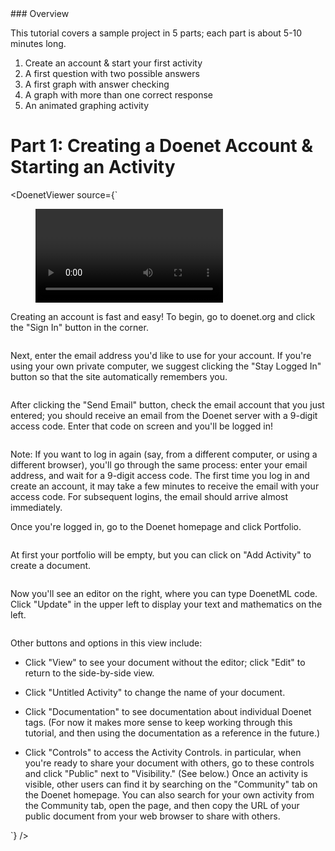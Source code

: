 
<Callout type="info">
### Overview

This tutorial covers a sample project in 5 parts; each part is about 5-10 minutes long.

1. Create an account & start your first activity
2. A first question with two possible answers
3. A first graph with answer checking
4. A graph with more than one correct response
5. An animated graphing activity
</Callout>

# Part 1: Creating a Doenet Account & Starting an Activity

<DoenetViewer source={`
<figure>
  <video youtube="krWLDxG7KSY"/>
  <caption>How to create a Doenet account</caption>
</figure>

<section><title>Creating a Doenet Account</title>  
<p>Creating an account is fast and easy!  To begin, go to <ref uri="https://doenet.org">doenet.org</ref> and click the "Sign In" button in the corner.</p>

  <image source='doenet:cid=bafkreid56ohl5iy2laol2445zk2tmjs3kn6dia6atqt32es46uqgbxfp54' description='screenshot of Doenet homepage showing Sign in button' asfilename='OnPaste.20240602-122019.png' size="large" mimeType='image/png' />
  
<p>Next, enter the email address you'd like to use for your account.  If you're using your own private computer, we suggest clicking the "Stay Logged In" button so that the site automatically remembers you.</p>

<image source='doenet:cid=bafkreia4voo74fqim2lfj7rrpqzs5avsmtkojhqtifgdz7bth62eknz3tm' description='doenet enter email' asfilename='Screenshot 2023-06-09 at 5.31.56 PM.png' width='500' aspectRatio="5/3" mimeType='image/png' />

<p>After clicking the "Send Email" button, check the email account that you just entered; you should receive an email from the Doenet server with a 9-digit access code.  Enter that code on screen and you'll be logged in!</p>

  <image source='doenet:cid=bafkreid37urwahefqcjjx24phj3qrqsnmhqygtgb2zkp5xperu57l572gu' description='doenet enter 9 digit code' asfilename='Screenshot 2023-06-09 at 5.32.56 PM.png' width='400' aspectRatio="400/292" mimeType='image/png' />

  
<p><alert>Note:</alert> If you want to log in again (say, from a different computer, or using a different browser), you'll go through the same process: enter your email address, and wait for a 9-digit access code.  The first time you log in and create an account, it may take a few minutes to receive the email with your access code.  For subsequent logins, the email should arrive almost immediately.</p>
</section>

<section><title>Creating a Doenet Document</title>

<p>Once you're logged in, go to the <ref uri="https://doenet.org">Doenet homepage</ref> and click Portfolio.</p>

  <image source='doenet:cid=bafkreigwxqtfyzcxmj7zwgtdnde5c6xuwrb4hxe66ohb3chxapqqc55c6q' description='Doenet Portfolio Button' asfilename='Screenshot 2023-06-09 at 5.53.30 PM.png' width='600' aspectRatio="600/160" mimeType='image/png' />

  <p>At first your portfolio will be empty, but you can click on "Add Activity" to create a document.</p>

  <image source='doenet:cid=bafkreibphfm2jv4dp6y6pe42hinlq3nptwo77muj6wy7opw4f4ywkjzgqy' description='doenet add activity' asfilename='Screenshot 2023-06-09 at 5.58.15 PM.png' width='600' aspectRatio="600/108" mimeType='image/png' />

<p>Now you'll see an editor on the right, where you can type DoenetML code. Click "Update" in the upper left to display your text and mathematics on the left.</p>

<image source='doenet:cid=bafkreigxp6c3ynllxlpoknvfggzfnbkj6lyyp7igcr46et4yumzwoh3r6y' description='doenet editor' asfilename='Screenshot 2023-06-09 at 6.17.40 PM.png' width='1874' aspectRatio="1874/448" mimeType='image/png' />

  <p>Other buttons and options in this view include:</p>
  <ul>
    <li><p>Click "View" to see your document without the editor; click "Edit" to return to the side-by-side view.</p></li>
    <li><p>Click "Untitled Activity" to change the name of your document.</p></li>
    <li><p>Click "Documentation" to see documentation about individual Doenet tags.  (For now it makes more sense to keep working through this tutorial, and then using the documentation as a reference in the future.)</p></li>
    <li><p>Click "Controls" to access the Activity Controls.  in particular, when you're ready to share your document with others, go to these controls and click "Public" next to "Visibility."  (See below.)  Once an activity is visible, other users can find it by searching on the "Community" tab on the <ref uri="https://doenet.org">Doenet homepage</ref>.  You can also search for your own activity from the Community tab, open the page, and then copy the URL of your public document from your web browser to share with others.</p></li> 
  </ul>
<image source='doenet:cid=bafkreiew7b333mt3no7cbkzsnle7nqumwscg54pwkvgk76fzhbs5mjpaim' description='doenet make activity public' asfilename='Screenshot 2023-06-10 at 1.03.13 AM.png' width='400' aspectRatio="400/383"  mimeType='image/png' />  
</section>
`}
/>



